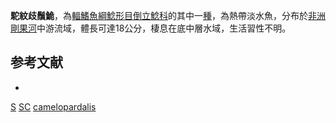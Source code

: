 {{Speciesbox 
| taxon = Synodontis camelopardalis
| authority = [[Poll|Poll]], 1971
| status = DD
| status_system = IUCN3.1
}}

'''駝紋歧鬚鮠'''，為[[輻鰭魚綱|輻鰭魚綱]][[鯰形目|鯰形目]][[倒立鯰科|倒立鯰科]]的其中一[[種|種]]，為熱帶淡水魚，分布於[[非洲|非洲]][[剛果河|剛果河]]中游流域，體長可達18公分，棲息在底中層水域，生活習性不明。

==参考文献==
*{{FishBase_species|genus=Synodontis|species=camelopardalis|year=2015|month=5}}

{{Taxonbar}}

[[Category:1971年描述的鱼类|S]]
[[Category:IUCN红色名录数据缺乏物种|SC]]
[[Category:歧鬚鮠屬|camelopardalis]]